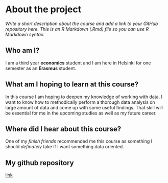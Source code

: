 
# About the project

*Write a short description about the course and add a link to your GitHub repository here. This is an R Markdown (.Rmd) file so you can use R Markdown syntax.*

## Who am I?
I am a third year __economics__ student and I am here in Helsinki for one semester as an __Erasmus__ student. 

## What am I hoping to learn at this course?
In this course I am hoping to deepen my knowledge of working with data. I want to know how to methodically perform a thorough data analysis on large amount of data and come up with some useful findings. That skill will be essential for me in the upcoming studies as well as my future career. 

## Where did I hear about this course?
One of my _finish friends_ recommended me this course as something I should _definately_ take if I want something data oriented.

## My github repository
[link](https://github.com/Askarolla/IODS-project)